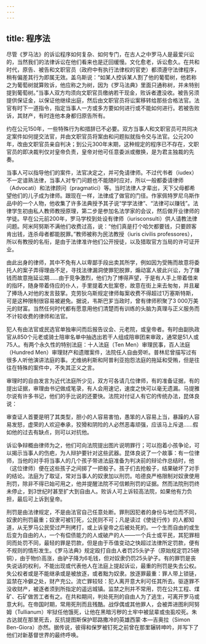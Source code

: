 ```yaml
---
---
---
```

title: 程序法
---




尽管《罗马法》的诉讼程序如何复杂、如何专门，在古人之中罗马人是最爱兴讼的，当然我们的法律诉讼在他们看来也是迂回缓慢。文化愈老，诉讼愈久。在共和时代，原告、被告和文职官员（政府中有执行法律权的官吏）都须遵守法律程序，稍有偏差其行为即属无效。盖乌斯说：“如某人控诉某人割了他的葡萄树，他若称之为葡萄树就算败诉，他应称之为树，因为《罗马法典》里面只通称树，并未特别提到葡萄树。”当事人双方均须向文职官员缴纳若干现金，败诉者遭没收。被告另须提供保证金，以保证他继续出庭，然后由文职官员将讼案移转给那些合格法官。法官有时下一道指令，指定当事人一方或多方要如何进行或不能如何进行。若被告败诉，其财产，有时连他本身都归原告所有。

约在公元150年，一些特殊行为和措辞已不必要。双方当事人和文职官员可共同决定案件如何提交法官，并由文职官员将案由和问题拟就指令交与法官。公元200年，改由文职官员亲自判决；到公元300年末期，这种规定的程序已不存在，文职官员的即决裁判仅对皇帝负责，皇帝对他可任意委派或撤换，是为君主独裁的先奏。

当事人可以指导他们的案件，法官决定之，并可免请律师。不过代书者（iudex）不一定谙熟法律，当事人对专门问题也不能随时应对，所以一般都委请律师（Advocati）和法律顾问（pragmatici）等。当时法律人才辈出，天下父母都希望他们的儿子成为律师。跟现在一样，法律成了做官的门径。作家佩特罗尼乌斯作品中的一个人物，他收集了许多法典授予其子说“学学法律”、“法律可以赚钱”。法律学生初由私人教师教授原理，第二步是参加名法学家的会议，然后做开业律师的学徒。早在公元前200年，罗马学校到处设有律师（iurisconsulti）供人请教法律问题。阿米阿努斯不满他们收费过高，说：“他们真是打个哈欠都要钱，只要顾客肯出钱，连杀母者都能脱罪。”教师被称为民法教授（iuris civilis professores），所以有教授的名衔，是由于法律准许他们公开授徒，以及猎取官方当局的许可证开业。

由此出身的律师，其中不免有人以卑鄙手段出卖其所学，例如因为受贿而故意将委托人的案子弄得理由不足，寻找法律漏洞使罪犯脱罪，煽动富人彼此兴讼，为了赚钱而故意拖延讼期……由于竞争激烈，他们为了博得声望，于是有人手上带着借来的指环，随身带着侍应的仆人，手里提着大批案卷，故意在街上来去匆匆，并且雇了捧场人对他的发言鼓掌。克劳狄乌斯规定律师每案收费不得超过1万塞斯特斯，可是这种限制很容易被避免。据说，韦斯巴芗当政时，曾有律师积聚了3 000万美元的财富。当然任何时代都有愿意用他们清楚而有训练的头脑为真理与正义服务而不计较收费的律师和法官。

犯人有由法官或民选官单独审问而后报告议会、元老院，或皇帝者。有时由副执政官从850个元老或骑士陪审名单中抽选出若干人组成陪审团来审政，通常是51人或75人。有两个永久性的特别法庭：十人法庭（Ten Men）审理民事，百人法庭（Hundred Men）审理财产和遗赠案件，法院任人自由旁听。普林尼曾描写过有很多人听他演讲法庭的事。尤维纳利斯和阿普利亚抱怨法庭的拖延和受贿，但是往往在特殊的案件中，不失其正义之言。

审理时的自由发言为近代法庭所少见，双方可各请几位律师，有的准备证据，有的提出证据，审理由书记做成笔录，有人会用速记，速度之快可以毫无遗漏。马提雅尔说有许多书记，他们的手比说的还要快。法院对付证人有它的传统办法，昆体良说：

审查证人首要是明了其类型，胆小的人容易害怕，愚笨的人容易上当，暴躁的人容易发怒，虚荣的人欢迎奉承，狡猾和阴险的人必然恶毒顽强，应该马上斥退……假如他的过去有缺点，则可以对抗他。



诉讼争辩概由律师为之，他们可向法院提出图片说明罪行；可以抱着小孩争论，可以揭示当事人的伤疤，为人辩护要针对这些武器。昆体良说了一个故事：有一位律师，当他的对手将当事人的几个孩子带进法庭准备为判决前的辩论作总结时，他（这位律师）便在这些孩子之间掷了一把骰子。孩子们去抢骰子，结果破坏了对手的结论。法庭为了取证，常对当事人的奴隶加以刑罚。哈德良严格限制对奴隶使用刑罚，除非不得已始可用之，他并提醒法院不可信赖刑罚的证据。然而法院刑罚终未停止，到3世纪时甚至扩大到自由人。败诉人可上诉较高法院，如果他有力负担，最后可上诉到皇帝。

刑罚是由法律规定，不是由法官自己任意处断。罪刑因犯者的身份与地位而不同，奴隶的刑罚最重；奴隶可被钉死，公民则不可；凡是读过《使徒行传》的人都知道，从无罗马公民受过严刑拷打，或上诉皇帝之后被处死的。一个生而自由的或生后变为自由的人，一个有偿债能力的人或破产的人——一个兵士或平民，其犯罪相同而处罚不同，最轻的罪是罚款，但是由于币值变动之快超过法律所定罚款，便有不规则的情形发生。《罗马法典》规定殴打自由人者罚25头驴子（原始规定罚25磅铜），由于物价高涨，由驴子降为6毛钱，但对奴隶仍罚25头驴子。有的罪罚是丧失说话的权利，不能出现或代表他人在法庭上提起诉讼，最重的刑罚是失去公权。失公权者或是不能继承或是被放逐，或者黜为奴隶。放逐罪最重：罪人带上锁链，监禁在冷僻之处，财产充公。流亡罪较轻：犯人离开意大利可任其所去。驱逐罪不没收财产，被逐者须到所指定的遥远城镇。监禁之刑并不常用，罚在公共工程、煤矿、石矿做苦工者有之。在共和期间，判处死刑的自由人为了逃生，可离开罗马或意大利。在帝国时期，常用死刑而且残酷。战俘偶或其他罪人，会被弄进图利阿努姆（Tullianum）牢狱任他饿死，让他在黑暗污秽的土牢中被鼠辈或虫虱咬死。朱古达就在那里死去，反抗提图斯保护耶路撒冷的英雄西蒙·本—吉奥拉（Simon Ben-Giora）亦然。据传说，彼得和保罗被钉死之前曾在那里辗转呻吟，并写下了他们对新基督世界的最终呼唤。